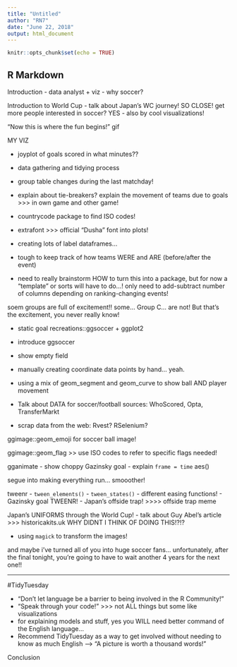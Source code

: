 ```yaml
---
title: "Untitled"
author: "RN7"
date: "June 22, 2018"
output: html_document
---
```


```r
knitr::opts_chunk$set(echo = TRUE)
```

## R Markdown


Introduction
- data analyst + viz
- why soccer?

Introduction to World Cup
- talk about Japan's WC journey! SO CLOSE! get more people interested in soccer? YES
- also by cool visualizations!

"Now this is where the fun begins!" gif

MY VIZ

- joyplot of goals scored in what minutes??
- data gathering and tidying process

- group table changes during the last matchday!
- explain about tie-breakers? explain the movement of teams due to goals >>> in own game and other game!
- countrycode package to find ISO codes!
- extrafont >>> official "Dusha" font into plots!
- creating lots of label dataframes... 
- tough to keep track of how teams WERE and ARE (before/after the event)
- need to really brainstorm HOW to turn this into a package, but for now a "template" or sorts will have to do...! only need to add-subtract number of columns depending on ranking-changing events!

soem groups are full of excitement!! some... Group C... are not! But that's the excitement, you never really know!

- static goal recreations::ggsoccer + ggplot2
- introduce ggsoccer
- show empty field
- manually creating coordinate data points by hand... yeah.

- using a mix of geom_segment and geom_curve to show ball AND player movement
- Talk about DATA for soccer/football sources: WhoScored, Opta, TransferMarkt

- scrap data from the web: Rvest? RSelenium?

ggimage::geom_emoji for soccer ball image!

ggimage::geom_flag >> use ISO codes to refer to specific flags needed!


gganimate
- show choppy Gazinsky goal
- explain `frame = time` aes()

segue into making everything run... smooother!

tweenr
- `tween_elements()`
- `tween_states()`
- different easing functions!
- Gazinsky goal TWEENR!
- Japan's offside trap! >>>> offside trap meme

Japan's UNIFORMS through the World Cup!
- talk about Guy Abel's article >>> historicakits.uk    WHY DIDNT I THINK OF DOING THIS!?!?

- using `magick` to transform the images!


and maybe i've turned all of you into huge soccer fans... unfortunately, after the final tonight, you're going to have to wait another 4 years for the next one!!


---------------------------------------------------

#TidyTuesday

- "Don't let language be a barrier to being involved in the R Community!"
- "Speak through your code!" >>> not ALL things but some like visualizations
- for explaining models and stuff, yes you WILL need better command of the English language...
- Recommend TidyTuesday as a way to get involved without needing to know as much English
--> "A picture is worth a thousand words!"

Conclusion



